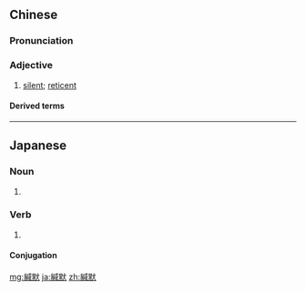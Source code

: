 {{also|缄默}}
==Chinese==
{{zh-forms|s=缄默}}

===Pronunciation===
{{zh-pron
|m=jiānmò
|c=gaam1 mak6
|cat=a
}}

===Adjective===
{{zh-adj}}

# [[silent]]; [[reticent]]
#: {{zh-x|保持 緘默|to keep '''silent'''}}

====Derived terms====
{{zh-der|緘默症}}

----

==Japanese==
{{ja-kanjitab|かん|もく|yomi=o}}

===Noun===
{{ja-noun|shin=緘黙|かんもく}}

# {{kyujitai spelling of|緘黙}}

===Verb===
{{ja-verb-suru|shin=緘黙|かんもく}}

# {{kyujitai spelling of|緘黙}}

====Conjugation====
{{ja-suru|かんもく}}

[[mg:緘默]]
[[ja:緘默]]
[[zh:緘默]]